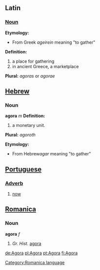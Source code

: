 ==Latin==
=== [[Noun]] ===

'''Etymology:'''
* From Greek ''ageirein'' meaning "to gather"

'''Definition:'''
# a place for gathering
# in ancient Greece, a marketplace 

'''Plural:''' ''agoras'' or ''agorae'' 


==[[Hebrew]]==
===Noun===
'''agora''' ''m''
'''Definition:'''
# a monetary unit.
'''Plural:''' ''agoroth'' 

'''Etymology:'''
* From Hebrew''agar'' meaning "to gather"

== [[Portuguese]] ==
=== [[Adverb]] ===
# [[now]]

==[[Romanica]]==
[[Category:Romanica language]]
===Noun===
'''agora''' ''f''
#''Gr. Hist.'' [[agora]]

[[de:Agora]]
[[pl:Agora]]
[[pt:Agora]]
[[fi:Agora]]